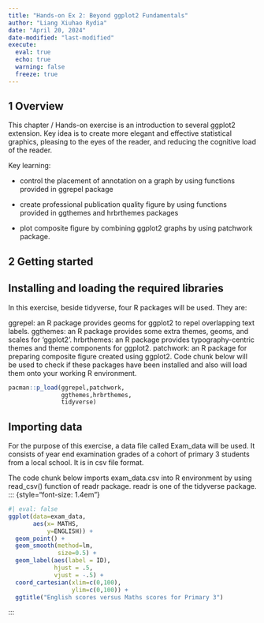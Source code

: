 ```yaml
---
title: "Hands-on Ex 2: Beyond ggplot2 Fundamentals"
author: "Liang Xiuhao Rydia"
date: "April 20, 2024"
date-modified: "last-modified"
execute:
  eval: true
  echo: true
  warning: false
  freeze: true
---
```


## 1 Overview

This chapter / Hands-on exercise is an introduction to several ggplot2 extension. Key idea is to create more elegant and effective statistical graphics, pleasing to the eyes of the reader, and reducing the cognitive load of the reader.

Key learning:

-   control the placement of annotation on a graph by using functions provided in ggrepel package

-   create professional publication quality figure by using functions provided in ggthemes and hrbrthemes packages

-   plot composite figure by combining ggplot2 graphs by using patchwork package.

## 2 Getting started

::: panel-tabset
## Installing and loading the required libraries
In this exercise, beside tidyverse, four R packages will be used. They are:

ggrepel: an R package provides geoms for ggplot2 to repel overlapping text labels.
ggthemes: an R package provides some extra themes, geoms, and scales for ‘ggplot2’.
hrbrthemes: an R package provides typography-centric themes and theme components for ggplot2.
patchwork: an R package for preparing composite figure created using ggplot2.
Code chunk below will be used to check if these packages have been installed and also will load them onto your working R environment.

```r
pacman::p_load(ggrepel,patchwork,
               ggthemes,hrbrthemes,
               tidyverse)
```

## Importing data
For the purpose of this exercise, a data file called Exam_data will be used. It consists of year end examination grades of a cohort of primary 3 students from a local school. It is in csv file format.

The code chunk below imports exam_data.csv into R environment by using read_csv() function of readr package. readr is one of the tidyverse package.
::: {style="font-size: 1.4em"}
```r
#| eval: false
ggplot(data=exam_data, 
       aes(x= MATHS, 
           y=ENGLISH)) +
  geom_point() +
  geom_smooth(method=lm, 
              size=0.5) +  
  geom_label(aes(label = ID), 
             hjust = .5, 
             vjust = -.5) +
  coord_cartesian(xlim=c(0,100),
                  ylim=c(0,100)) +
  ggtitle("English scores versus Maths scores for Primary 3")
```
:::
:::

